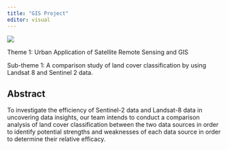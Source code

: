```yaml
---
title: "GIS Project"
editor: visual
---
```


![](images/logo.jpg)

Theme 1: Urban Application of Satellite Remote Sensing and GIS

Sub-theme 1: A comparison study of land cover classification by using Landsat 8 and Sentinel 2 data.

## Abstract

To investigate the efficiency of Sentinel-2 data and Landsat-8 data in uncovering data insights, our team intends to conduct a comparison analysis of land cover classification between the two data sources in order to identify potential strengths and weaknesses of each data source in order to determine their relative efficacy.

## 
